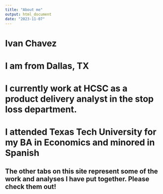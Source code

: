 ```yaml
---
title: "About me"
output: html_document
date: "2023-11-07"
---
```


# Ivan Chavez
# I am from Dallas, TX 
# I currently work at HCSC as a product delivery analyst in the stop loss department.
# I attended Texas Tech University for my BA in Economics and minored in Spanish
## The other tabs on this site represent some of the work and analyses I have put together. Please check them out!